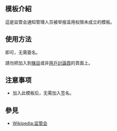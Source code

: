 <includeonly><!-- 在這裡加入模板的保護標識 --></includeonly><noinclude>{{Documentation subpage}}</noinclude>
<!-- 在本行下編輯模板說明 -->
== 模板介紹 ==
這是监管会通知管理人员被举报滥用权限未成立的模板。

== 使用方法 ==
{{tls|管理人员滥用权限未成立}}即可，无需簽名。

請勿把{{tls|管理人员滥用权限未成立}}加入到[[Wikipedia:什麼是條目|條目]]或非[[Wikipedia:用戶頁#我的用户对话页上可以放些什么内容？|用戶討論頁]]的頁面上。

== 注意事项 ==
* 加入此模板后，无需加入签名。

== 參見 ==
* [[Wikipedia:监管会]]

<includeonly>